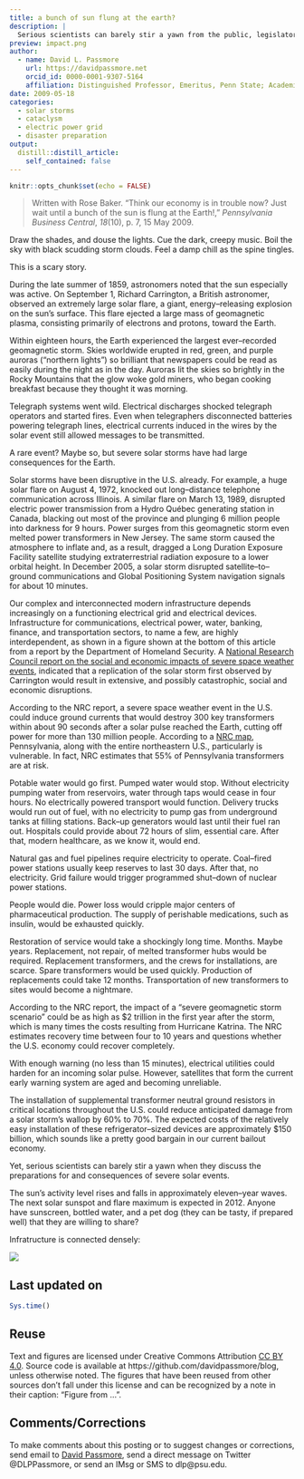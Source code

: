 ```yaml
---
title: a bunch of sun flung at the earth?
description: |
  Serious scientists can barely stir a yawn from the public, legislators, and polkicy-makers when in discussions about preparations for and consequences of severe solar events...published in 2009
preview: impact.png
author:
  - name: David L. Passmore
    url: https://davidpassmore.net
    orcid_id: 0000-0001-9307-5164
    affiliation: Distinguished Professor, Emeritus, Penn State; Academic Visitor, University of Pittsburgh
date: 2009-05-18
categories:
  - solar storms
  - cataclysm
  - electric power grid
  - disaster preparation
output:
  distill::distill_article:
    self_contained: false
---
```



```r
knitr::opts_chunk$set(echo = FALSE)
```

>Written with Rose Baker. "Think our economy is in trouble now? Just wait until a bunch of the sun is flung at the Earth!," *Pennsylvania Business Central*, *18*(10), p. 7, 15 May 2009.

Draw the shades, and douse the lights. Cue the dark, creepy music. Boil the sky with
black scudding storm clouds. Feel a damp chill as the spine tingles.

This is a scary story.

During the late summer of 1859, astronomers noted that the sun especially was active.
On September 1, Richard Carrington, a British astronomer, observed an extremely large
solar flare, a giant, energy–releasing explosion on the sun’s surface. This flare ejected a large mass of geomagnetic plasma, consisting primarily of electrons and protons, toward
the Earth.

Within eighteen hours, the Earth experienced the largest ever–recorded geomagnetic
storm. Skies worldwide erupted in red, green, and purple auroras (“northern lights”) so
brilliant that newspapers could be read as easily during the night as in the day. Auroras lit the skies so brightly in the Rocky Mountains that the glow woke gold miners, who began cooking breakfast because they thought it was morning.

Telegraph systems went wild. Electrical discharges shocked telegraph operators and
started fires. Even when telegraphers disconnected batteries powering telegraph lines,
electrical currents induced in the wires by the solar event still allowed messages to be
transmitted.

A rare event? Maybe so, but severe solar storms have had large consequences for the
Earth.

Solar storms have been disruptive in the U.S. already. For example, a huge solar flare
on August 4, 1972, knocked out long–distance telephone communication across Illinois.
A similar flare on March 13, 1989, disrupted electric power transmission from a Hydro
Québec generating station in Canada, blacking out most of the province and plunging 6
million people into darkness for 9 hours. Power surges from this geomagnetic storm even
melted power transformers in New Jersey. The same storm caused the atmosphere to
inflate and, as a result, dragged a Long Duration Exposure Facility satellite studying
extraterrestrial radiation exposure to a lower orbital height. In December 2005, a solar
storm disrupted satellite–to–ground communications and Global Positioning System
navigation signals for about 10 minutes.

Our complex and interconnected modern infrastructure depends increasingly on a
functioning electrical grid and electrical devices. Infrastructure for communications,
electrical power, water, banking, finance, and transportation sectors, to name a few, are
highly interdependent, as shown in a figure shown at the bottom of this article from a report by the Department of
Homeland Security. A  [National Research Council report on the social and
economic impacts of severe space weather events](http://www.nap.edu/catalog/12507.html), indicated that a replication of the solar storm first observed by Carrington would result in extensive, and possibly catastrophic, social and economic disruptions.

According to the NRC report, a severe space weather event in the U.S. could induce
ground currents that would destroy 300 key transformers within about 90 seconds after a
solar pulse reached the Earth, cutting off power for more than 130 million people.
According to a [NRC map](http://grid–map.notlong.com), Pennsylvania, along with
the entire northeastern U.S., particularly is vulnerable. In fact, NRC estimates that 55% of Pennsylvania transformers are at risk.

Potable water would go first. Pumped water would stop. Without electricity pumping
water from reservoirs, water through taps would cease in four hours.
No electrically powered transport would function. Delivery trucks would run out of
fuel, with no electricity to pump gas from underground tanks at filling stations.
Back–up generators would last until their fuel ran out. Hospitals could provide about
72 hours of slim, essential care. After that, modern healthcare, as we know it, would end.

Natural gas and fuel pipelines require electricity to operate. Coal–fired power stations
usually keep reserves to last 30 days. After that, no electricity. Grid failure would trigger programmed shut–down of nuclear power stations.

People would die. Power loss would cripple major centers of pharmaceutical
production. The supply of perishable medications, such as insulin, would be exhausted
quickly.

Restoration of service would take a shockingly long time. Months. Maybe years.
Replacement, not repair, of melted transformer hubs would be required. Replacement
transformers, and the crews for installations, are scarce. Spare transformers would be
used quickly. Production of replacements could take 12 months. Transportation of new
transformers to sites would become a nightmare.

According to the NRC report, the impact of a “severe geomagnetic storm scenario”
could be as high as $2 trillion in the first year after the storm, which is many times the costs resulting from Hurricane Katrina. The NRC estimates recovery time between four
to 10 years and questions whether the U.S. economy could recover completely.

With enough warning (no less than 15 minutes), electrical utilities could harden for an
incoming solar pulse. However, satellites that form the current early warning system are
aged and becoming unreliable.

The installation of supplemental transformer neutral ground resistors in critical
locations throughout the U.S. could reduce anticipated damage from a solar storm’s
wallop by 60% to 70%. The expected costs of the relatively easy installation of these
refrigerator–sized devices are approximately $150 billion, which sounds like a pretty good bargain in our current bailout economy.

Yet, serious scientists can barely stir a yawn when they discuss the preparations for and consequences of severe solar events.

The sun's activity level rises and falls in approximately eleven–year waves. The next
solar sunspot and flare maximum is expected in 2012. Anyone have sunscreen, bottled
water, and a pet dog (they can be tasty, if prepared well) that they are willing to share?

Infratructure is connected densely:

![](impact.png)

## Last updated on {.appendix}
```r
Sys.time()
```
## Reuse {.appendix}

Text and figures are licensed under Creative Commons Attribution [CC BY 4.0](https://creativecommons.org/licenses/by-sa/4.0/). Source code is available at https://github.com/davidpassmore/blog, unless otherwise noted. The figures that have been reused from other sources don't fall under this license and can be recognized by a note in their caption: "Figure from ...".

## Comments/Corrections {.appendix}

To make comments about this posting or to suggest changes or corrections, send email to [David Passmore](dlp@davidpassmore.net), send a direct message on Twitter @DLPPassmore, or send an IMsg or SMS to dlp@psu.edu.